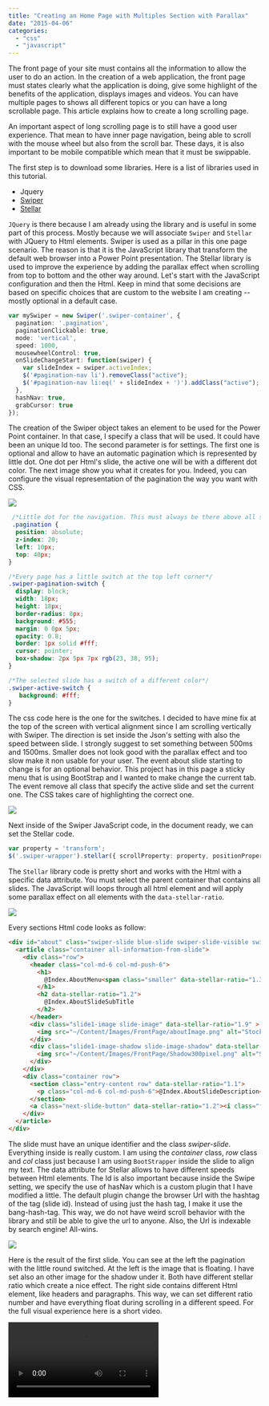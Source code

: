 ```yaml
---
title: "Creating an Home Page with Multiples Section with Parallax"
date: "2015-04-06"
categories: 
  - "css"
  - "javascript"
---
```


The front page of your site must contains all the information to allow the user to do an action. In the creation of a web application, the front page must states clearly what the application is doing, give some highlight of the benefits of the application, displays images and videos. You can have multiple pages to shows all different topics or you can have a long scrollable page. This article explains how to create a long scrolling page.

An important aspect of long scrolling page is to still have a good user experience. That mean to have inner page navigation, being able to scroll with the mouse wheel but also from the scroll bar. These days, it is also important to be mobile compatible which mean that it must be swippable.

The first step is to download some libraries. Here is a list of libraries used in this tutorial.

- Jquery
- [Swiper](http://www.idangero.us/swiper/)
- [Stellar](http://markdalgleish.com/projects/stellar.js/)

`JQuery` is there because I am already using the library and is useful in some part of this process. Mostly because we will associate `Swiper` and `Stellar` with JQuery to Html elements. Swiper is used as a pillar in this one page scenario. The reason is that it is the JavaScript library that transform the default web browser into a Power Point presentation. The Stellar library is used to improve the experience by adding the parallax effect when scrolling from top to bottom and the other way around. Let's start with the JavaScript configuration and then the Html. Keep in mind that some decisions are based on specific choices that are custom to the website I am creating -- mostly optional in a default case.

```typescript
var mySwiper = new Swiper('.swiper-container', { 
  pagination: '.pagination', 
  paginationClickable: true, 
  mode: 'vertical', 
  speed: 1000, 
  mousewheelControl: true, 
  onSlideChangeStart: function(swiper) { 
    var slideIndex = swiper.activeIndex; 
    $('#pagination-nav li').removeClass("active"); 
    $('#pagination-nav li:eq(' + slideIndex + ')').addClass("active"); 
  }, 
  hashNav: true, 
  grabCursor: true 
}); 
``` 
 The creation of the Swiper object takes an element to be used for the Power Point container. In that case, I specify a class that will be used. It could have been an unique Id too. The second parameter is for settings. The first one is optional and allow to have an automatic pagination which is represented by little dot. One dot per Html's slide, the active one will be with a different dot color. The next image show you what it creates for you. Indeed, you can configure the visual representation of the pagination the way you want with CSS.

![](/images/blog/Pagination2.png)


```css
 /*Little dot for the navigation. This must always be there above all slides */ 
 .pagination { 
  position: absolute; 
  z-index: 20; 
  left: 10px; 
  top: 40px; 
}

/*Every page has a little switch at the top left corner*/ 
.swiper-pagination-switch { 
  display: block; 
  width: 18px; 
  height: 18px;
  border-radius: 8px;
  background: #555;
  margin: 0 0px 5px;
  opacity: 0.8;
  border: 1px solid #fff;
  cursor: pointer;
  box-shadow: 2px 5px 7px rgb(23, 38, 95); 
}

/*The selected slide has a switch of a different color*/ 
.swiper-active-switch {
   background: #fff; 
} 
```

The css code here is the one for the switches. I decided to have mine fix at the top of the screen with vertical alignment since I am scrolling vertically with Swiper. The direction is set inside the Json's setting with also the speed between slide. I strongly suggest to set something between 500ms and 1500ms. Smaller does not look good with the parallax effect and too slow make it non usable for your user. The event about slide starting to change is for an optional behavior. This project has in this page a sticky menu that is using BootStrap and I wanted to make change the current tab. The event remove all class that specify the active slide and set the current one. The CSS takes care of highlighting the correct one.

![](/images/blog/StickyMenu-400x34.png)

Next inside of the Swiper JavaScript code, in the document ready, we can set the Stellar code. 

```typescript
var property = 'transform'; 
$('.swiper-wrapper').stellar({ scrollProperty: property, positionProperty: property, horizontalScrolling: false }); 
``` 


The `Stellar` library code is pretty short and works with the Html with a specific data attribute. You must select the parent container that contains all slides. The JavaScript will loops through all html element and will apply some parallax effect on all elements with the `data-stellar-ratio`.

![](/images/blog/SwiperHtmlSections-400x125.png)

Every sections Html code looks as follow: 

```html  
<div id="about" class="swiper-slide blue-slide swiper-slide-visible swiper-slide-active"> 
  <article class="container all-information-from-slide"> 
    <div class="row"> 
      <header class="col-md-6 col-md-push-6"> 
        <h1>
          @Index.AboutMenu<span class="smaller" data-stellar-ratio="1.3">@UI.WebSiteTitle</span>
        </h1> 
        <h2 data-stellar-ratio="1.2">
          @Index.AboutSlideSubTitle
        </h2> 
      </header> 
      <div class="slide1-image slide-image" data-stellar-ratio="1.9" > 
        <img src="~/Content/Images/FrontPage/aboutImage.png" alt="Stock Virtual Portefolio Screenshot" /> 
      </div> 
      <div class="slide1-image-shadow slide-image-shadow" data-stellar-ratio="1.7"> 
        <img src="~/Content/Images/FrontPage/Shadow300pixel.png" alt="Shadow" /> 
      </div> 
    </div> 
    <div class="container row"> 
      <section class="entry-content row" data-stellar-ratio="1.1"> 
        <p class="col-md-6 col-md-push-6">@Index.AboutSlideDescription</p> 
      </section> 
      <a class="next-slide-button" data-stellar-ratio="1.2"><i class="fa fa-arrow-circle-down fa-5"></i></a>
    </div>
  </article>
</div> 
```  

The slide must have an unique identifier and the class _swiper-slide_. Everything inside is really custom. I am using the _container_ class, _row_ class and _col_ class just because I am using `BootStrapper` inside the slide to align my text. The data attribute for Stellar allows to have different speeds between Html elements. The Id is also important because inside the Swipe setting, we specify the use of hasNav which is a custom plugin that I have modified a little. The default plugin change the browser Url with the hashtag of the tag (slide id). Instead of using just the hash tag, I make it use the bang-hash-tag. This way, we do not have weird scroll behavior with the library and still be able to give the url to anyone. Also, the Url is indexable by search engine! All-wins.

![](/images/blog/OneSlide-400x322.png)

Here is the result of the first slide. You can see at the left the pagination with the little round switched. At the left is the image that is floating. I have set also an other image for the shadow under it. Both have different stellar ratio which create a nice effect. The right side contains different Html element, like headers and paragraphs. This way, we can set different ratio number and have everything float during scrolling in a different speed. For the full visual experience here is a short video.

![](/videos/blog/ParallaxSmall.mp4)
